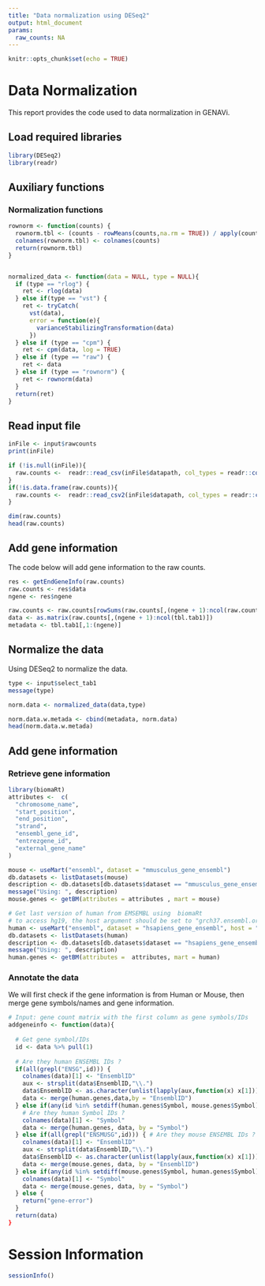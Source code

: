 ```yaml
---
title: "Data normalization using DESeq2"
output: html_document
params:
  raw_counts: NA
---
```


```r
knitr::opts_chunk$set(echo = TRUE)
```

# Data Normalization

This report provides the code used to data normalization in GENAVi.

## Load required libraries
```r
library(DESeq2)
library(readr)
```

## Auxiliary functions

### Normalization functions
```R
rownorm <- function(counts) {
  rownorm.tbl <- (counts - rowMeans(counts,na.rm = TRUE)) / apply(counts,1,sd)
  colnames(rownorm.tbl) <- colnames(counts)
  return(rownorm.tbl)
}


normalized_data <- function(data = NULL, type = NULL){
  if (type == "rlog") {
    ret <- rlog(data)
  } else if(type == "vst") {
    ret <- tryCatch(
      vst(data),
      error = function(e){ 
        varianceStabilizingTransformation(data) 
      })
  } else if (type == "cpm") {
    ret <- cpm(data, log = TRUE)
  } else if (type == "raw") {
    ret <- data
  } else if (type == "rownorm") {
    ret <- rownorm(data)
  }
  return(ret)
}
```

## Read input file

```r
inFile <- input$rawcounts
print(inFile)

if (!is.null(inFile)){
  raw.counts <-  readr::read_csv(inFile$datapath, col_types = readr::cols())
}
if(!is.data.frame(raw.counts)){
  raw.counts <-  readr::read_csv2(inFile$datapath, col_types = readr::cols())
}  

dim(raw.counts)
head(raw.counts)
```

## Add gene information

The code below will add gene information to the raw counts.

```R
res <- getEndGeneInfo(raw.counts)
raw.counts <- res$data
ngene <- res$ngene

raw.counts <- raw.counts[rowSums(raw.counts[,(ngene + 1):ncol(raw.counts)]) > 1,] ##filtering step, actually change the object
data <- as.matrix(raw.counts[,(ngene + 1):ncol(tbl.tab1)])
metadata <- tbl.tab1[,1:(ngene)]
```

## Normalize the data

Using DESeq2 to normalize the data.
```r
type <- input$select_tab1
message(type)

norm.data <- normalized_data(data,type)

norm.data.w.metada <- cbind(metadata, norm.data)
head(norm.data.w.metada)
```

## Add gene information

### Retrieve gene information

```R
library(biomaRt)
attributes <-  c(
  "chromosome_name",
  "start_position",
  "end_position",
  "strand",
  "ensembl_gene_id",
  "entrezgene_id",
  "external_gene_name"
)

mouse <- useMart("ensembl", dataset = "mmusculus_gene_ensembl")
db.datasets <- listDatasets(mouse)
description <- db.datasets[db.datasets$dataset == "mmusculus_gene_ensembl",]$description
message("Using: ", description)
mouse.genes <- getBM(attributes = attributes , mart = mouse)

# Get last version of human from EMSEMBL using  biomaRt
# to access hg19, the host argument should be set to "grch37.ensembl.org"
human <- useMart("ensembl", dataset = "hsapiens_gene_ensembl", host = "www.ensembl.org")
db.datasets <- listDatasets(human)
description <- db.datasets[db.datasets$dataset == "hsapiens_gene_ensembl",]$description
message("Using: ", description)
human.genes <- getBM(attributes =  attributes, mart = human)
```

### Annotate the data

We will first check if the gene information is from Human or Mouse, then merge gene symbols/names
and gene information.

```R

# Input: gene count matrix with the first column as gene symbols/IDs
addgeneinfo <- function(data){
  
  # Get gene symbol/IDs
  id <- data %>% pull(1)
  
  # Are they human ENSEMBL IDs ?
  if(all(grepl("ENSG",id))) {
    colnames(data)[1] <- "EnsemblID"
    aux <- strsplit(data$EnsemblID,"\\.")
    data$EnsemblID <- as.character(unlist(lapply(aux,function(x) x[1])))
    data <- merge(human.genes,data,by = "EnsemblID")
  } else if(any(id %in% setdiff(human.genes$Symbol, mouse.genes$Symbol)) { 
    # Are they human Symbol IDs ?
    colnames(data)[1] <- "Symbol"
    data <- merge(human.genes, data, by = "Symbol")
  } else if(all(grepl("ENSMUSG",id))) { # Are they mouse ENSEMBL IDs ?
    colnames(data)[1] <- "EnsemblID"
    aux <- strsplit(data$EnsemblID,"\\.")
    data$EnsemblID <- as.character(unlist(lapply(aux,function(x) x[1])))
    data <- merge(mouse.genes, data, by = "EnsemblID")
  } else if(any(id %in% setdiff(mouse.genes$Symbol, human.genes$Symbol))) {
    colnames(data)[1] <- "Symbol"
    data <- merge(mouse.genes, data, by = "Symbol")
  } else {
    return("gene-error")
  }
  return(data)
}
```

# Session Information
```r
sessionInfo()
```
